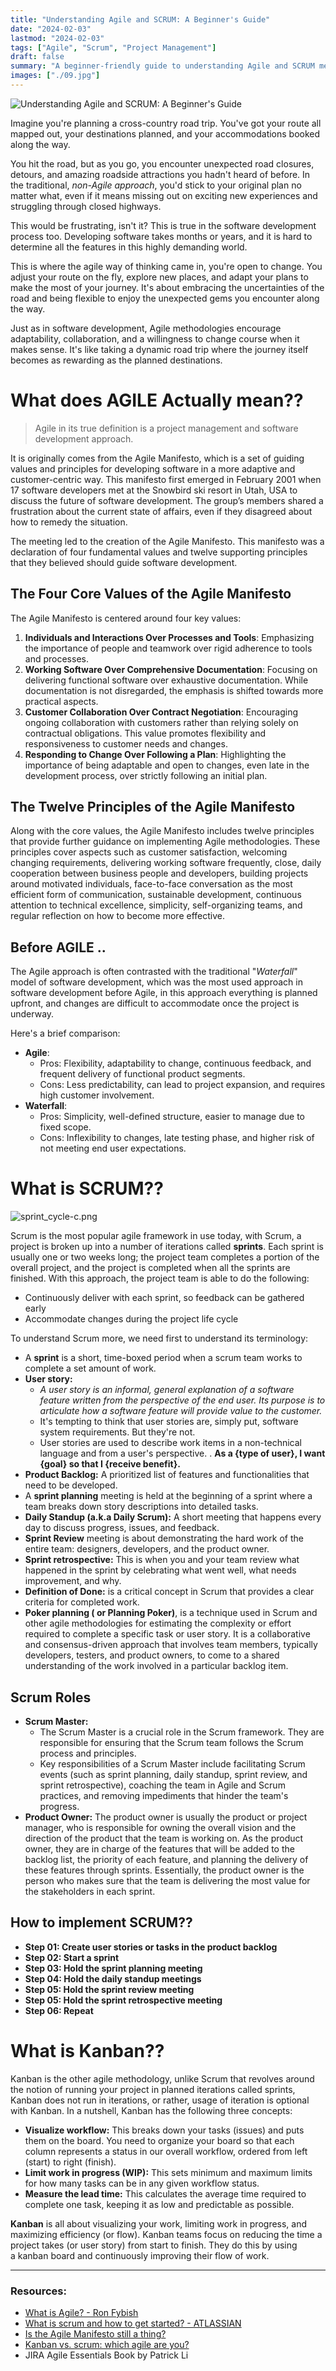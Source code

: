 ```yaml
---
title: "Understanding Agile and SCRUM: A Beginner's Guide"
date: "2024-02-03"
lastmod: "2024-02-03"
tags: ["Agile", "Scrum", "Project Management"]
draft: false
summary: "A beginner-friendly guide to understanding Agile and SCRUM methodologies, and how they can be used to manage software development projects."
images: ["./09.jpg"]
---
```


![Understanding Agile and SCRUM: A Beginner's Guide](./09.jpg)

Imagine you're planning a cross-country road trip. You've got your route all mapped out, your destinations planned, and your accommodations booked along the way.

You hit the road, but as you go, you encounter unexpected road closures, detours, and amazing roadside attractions you hadn't heard of before. In the traditional, _non-Agile approach_, you'd stick to your original plan no matter what, even if it means missing out on exciting new experiences and struggling through closed highways.

This would be frustrating, isn't it?
This is true in the software development process too. Developing software takes months or years, and it is hard to determine all the features in this highly demanding world.

This is where the agile way of thinking came in, you're open to change. You adjust your route on the fly, explore new places, and adapt your plans to make the most of your journey. It's about embracing the uncertainties of the road and being flexible to enjoy the unexpected gems you encounter along the way.

Just as in software development, Agile methodologies encourage adaptability, collaboration, and a willingness to change course when it makes sense. It's like taking a dynamic road trip where the journey itself becomes as rewarding as the planned destinations.

# What does AGILE Actually mean??

> Agile in its true definition is a project management and software development approach.

It is originally comes from the Agile Manifesto, which is a set of guiding values and principles for developing software in a more adaptive and customer-centric way. This manifesto first emerged in February 2001 when 17 software developers met at the Snowbird ski resort in Utah, USA to discuss the future of software development. The group’s members shared a frustration about the current state of affairs, even if they disagreed about how to remedy the situation.

The meeting led to the creation of the Agile Manifesto. This manifesto was a declaration of four fundamental values and twelve supporting principles that they believed should guide software development.

## The Four Core Values of the Agile Manifesto

The Agile Manifesto is centered around four key values:

1. **Individuals and Interactions Over Processes and Tools**: Emphasizing the importance of people and teamwork over rigid adherence to tools and processes.
2. **Working Software Over Comprehensive Documentation**: Focusing on delivering functional software over exhaustive documentation. While documentation is not disregarded, the emphasis is shifted towards more practical aspects.
3. **Customer Collaboration Over Contract Negotiation**: Encouraging ongoing collaboration with customers rather than relying solely on contractual obligations. This value promotes flexibility and responsiveness to customer needs and changes.
4. **Responding to Change Over Following a Plan**: Highlighting the importance of being adaptable and open to changes, even late in the development process, over strictly following an initial plan.

## The Twelve Principles of the Agile Manifesto

Along with the core values, the Agile Manifesto includes twelve principles that provide further guidance on implementing Agile methodologies. These principles cover aspects such as customer satisfaction, welcoming changing requirements, delivering working software frequently, close, daily cooperation between business people and developers, building projects around motivated individuals, face-to-face conversation as the most efficient form of communication, sustainable development, continuous attention to technical excellence, simplicity, self-organizing teams, and regular reflection on how to become more effective.

## Before AGILE ..

The Agile approach is often contrasted with the traditional "_Waterfall_" model of software development, which was the most used approach in software development before Agile, in this approach everything is planned upfront, and changes are difficult to accommodate once the project is underway.

Here's a brief comparison:

- **Agile**:
  - Pros: Flexibility, adaptability to change, continuous feedback, and frequent delivery of functional product segments.
  - Cons: Less predictability, can lead to project expansion, and requires high customer involvement.
- **Waterfall**:
  - Pros: Simplicity, well-defined structure, easier to manage due to fixed scope.
  - Cons: Inflexibility to changes, late testing phase, and higher risk of not meeting end user expectations.

# What is SCRUM??

![sprint_cycle-c.png](./sprint_cycle-c.png)

Scrum is the most popular agile framework in use today, with Scrum, a project is broken up into a number of iterations called **sprints**. Each sprint is usually one or two weeks long; the project team completes a portion of the overall project, and the project is completed when all the sprints are finished. With this approach, the project team is able to do the following:

- Continuously deliver with each sprint, so feedback can be gathered early
- Accommodate changes during the project life cycle

To understand Scrum more, we need first to understand its terminology:

- A **sprint** is a short, time-boxed period when a scrum team works to complete a set amount of work.
- **User story:**
  - _A user story is an informal, general explanation of a software feature written from the perspective of the end user. Its purpose is to articulate how a software feature will provide value to the customer._
  - It's tempting to think that user stories are, simply put, software system requirements. But they're not.
  - User stories are used to describe work items in a non-technical language and from a user's perspective. . **As a \{type of user\}, I want \{goal\} so that I \{receive benefit\}.**
- **Product Backlog:** A prioritized list of features and functionalities that need to be developed.
- A **sprint planning** meeting is held at the beginning of a sprint where a team breaks down story descriptions into detailed tasks.
- **Daily Standup (a.k.a Daily Scrum):** A short meeting that happens every day to discuss progress, issues, and feedback.
- **Sprint Review** meeting is about demonstrating the hard work of the entire team: designers, developers, and the product owner.
- **Sprint retrospective:** This is when you and your team review what happened in the sprint by celebrating what went well, what needs improvement, and why.
- **Definition of Done:** is a critical concept in Scrum that provides a clear criteria for completed work.
- **Poker planning ( or Planning Poker)**, is a technique used in Scrum and other agile methodologies for estimating the complexity or effort required to complete a specific task or user story. It is a collaborative and consensus-driven approach that involves team members, typically developers, testers, and product owners, to come to a shared understanding of the work involved in a particular backlog item.

## **Scrum Roles**

- **Scrum Master:**
  - The Scrum Master is a crucial role in the Scrum framework. They are responsible for ensuring that the Scrum team follows the Scrum process and principles.
  - Key responsibilities of a Scrum Master include facilitating Scrum events (such as sprint planning, daily standup, sprint review, and sprint retrospective), coaching the team in Agile and Scrum practices, and removing impediments that hinder the team's progress.
- **Product Owner:** The product owner is usually the product or project manager, who is responsible for owning the overall vision and the direction of the product that the team is working on. As the product owner, they are in charge of the features that will be added to the backlog list, the priority of each feature, and planning the delivery of these features through sprints. Essentially, the product owner is the person who makes sure that the team is delivering the most value for the stakeholders in each sprint.

## How to implement SCRUM??

- **Step 01: Create user stories or tasks in the product backlog**
- **Step 02: Start a sprint**
- **Step 03: Hold the sprint planning meeting**
- **Step 04: Hold the daily standup meetings**
- **Step 05: Hold the sprint review meeting**
- **Step 05: Hold the sprint retrospective meeting**
- **Step 06: Repeat**

# What is Kanban??

Kanban is the other agile methodology, unlike Scrum that revolves around the notion of running your project in planned iterations called sprints, Kanban does not run in iterations, or rather, usage of iteration is optional with Kanban.
In a nutshell, Kanban has the following three concepts:

- **Visualize workflow:** This breaks down your tasks (issues) and puts them on the board. You need to organize your board so that each column represents a status in our overall workflow, ordered from left (start) to right (finish).
- **Limit work in progress (WIP):** This sets minimum and maximum limits for how many tasks can be in any given workflow status.
- **Measure the lead time:** This calculates the average time required to complete one task, keeping it as low and predictable as possible.

**Kanban** is all about visualizing your work, limiting work in progress, and maximizing efficiency (or flow). Kanban teams focus on reducing the time a project takes (or user story) from start to finish. They do this by using a kanban board and continuously improving their flow of work.

---

### **Resources:**

- [What is Agile? - Ron Fybish](https://www.linkedin.com/posts/ronfybish_what-is-agile-activity-7063874818869223424-kcxB/)
- [What is scrum and how to get started? - ATLASSIAN](https://www.atlassian.com/agile/scrum)
- [Is the Agile Manifesto still a thing?](https://www.notion.so/Understanding-Agile-and-SCRUM-A-Beginner-s-Guide-9bb9dc4321f7472fa6e91b41694f86eb?pvs=21)
- [Kanban vs. scrum: which agile are you?](https://www.atlassian.com/agile/kanban/kanban-vs-scrum)
- JIRA Agile Essentials Book by Patrick Li

